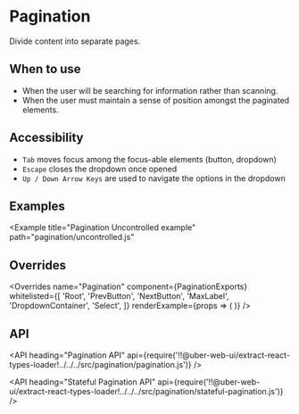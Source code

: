 <!--
Copyright (c) 2018-2019 Uber Technologies, Inc.

This source code is licensed under the MIT license found in the
LICENSE file in the root directory of this source tree.
-->





# Pagination

Divide content into separate pages.

## When to use

- When the user will be searching for information rather than scanning.
- When the user must maintain a sense of position amongst the paginated elements.

## Accessibility

- `Tab` moves focus among the focus-able elements (button, dropdown)
- `Escape` closes the dropdown once opened
- `Up / Down Arrow Keys` are used to navigate the options in the dropdown

## Examples

<Example title="Pagination Controlled example" path="pagination/controlled.js">
  <Controlled />
</Example>

<Example
  title="Pagination Uncontrolled example"
  path="pagination/uncontrolled.js"
>
  <Uncontrolled />
</Example>

<Example title="Pagination with Custom Labels" path="pagination/labels.js">
  <Labels />
</Example>

<Example title="Pagination with Overrides" path="pagination/overrides.js">
  <Customization />
</Example>

## Overrides

<Overrides
  name="Pagination"
  component={PaginationExports}
  whitelisted={[
    'Root',
    'PrevButton',
    'NextButton',
    'MaxLabel',
    'DropdownContainer',
    'Select',
  ]}
  renderExample={props => (
    <StatefulPagination numPages={10} overrides={props.overrides} />
  )}
/>

## API

<API
  heading="Pagination API"
  api={require('!!@uber-web-ui/extract-react-types-loader!../../../src/pagination/pagination.js')}
/>

<API
  heading="Stateful Pagination API"
  api={require('!!@uber-web-ui/extract-react-types-loader!../../../src/pagination/stateful-pagination.js')}
/>
